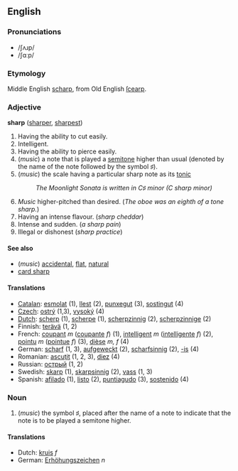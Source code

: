 ==English==
===Pronunciations===
*/ʃʌɹp/
*/ʃɑːp/
===Etymology===
Middle English [[scharp]], from Old English [[ſcearp]].
=== Adjective ===
'''sharp''' ([[sharper]], [[sharpest]])

#Having the ability to cut easily.
#Intelligent.
#Having the ability to pierce easily.
#(''music'') a note that is played a [[semitone]] higher than usual (denoted by the name of the note followed by the symbol &#9839;).
#(''music'') the scale having a particular sharp note as its [[tonic]]
#: ''The Moonlight Sonata is written in C&#9839; minor (C sharp minor)''
#''Music'' higher-pitched than desired. (''The oboe was an eighth of a tone sharp.'')
#Having an intense flavour. (''sharp cheddar'')
#Intense and sudden. (''a sharp pain'')
#Illegal or dishonest (''sharp practice'')

====See also====
*(''music'') [[accidental]], [[flat]], [[natural]]
*[[card sharp]]

==== Translations ====
*[[Catalan]]: [[esmolat]] (1), [[llest]] (2), [[punxegut]] (3), [[sostingut]] (4)
*[[Czech]]: [[ostrý]] (1,3), [[vysoký]] (4)
*[[Dutch]]: [[scherp]] (1), [[scherpe]] (1), [[scherpzinnig]] (2), [[scherpzinnige]] (2)
*Finnish: [[terävä]] (1, 2)
*French: [[coupant]] ''m'' ([[coupante]] ''f'') (1), [[intelligent]] ''m'' ([[intelligente]] ''f'') (2), [[pointu]] ''m'' ([[pointue]] ''f'') (3), [[dièse]] ''m, f'' (4)
*German: [[scharf]] (1, 3), [[aufgeweckt]] (2), [[scharfsinnig]] (2), [[-is]] (4)
*Romanian: [[ascuţit]] (1, 2, 3), [[diez]] (4)
*Russian: [[острый]] (1, 2)
*Swedish: [[skarp]] (1), [[skarpsinnig]] (2), [[vass]] (1, 3)
*Spanish: [[afilado]] (1), [[listo]] (2), [[puntiagudo]] (3), [[sostenido]] (4)

===Noun===
#(''music'') the symbol &#9839;, placed after the name of a note to indicate that the note is to be played a semitone higher.

====Translations====
*Dutch: [[kruis]] ''f''
*German: [[Erhöhungszeichen]] ''n''